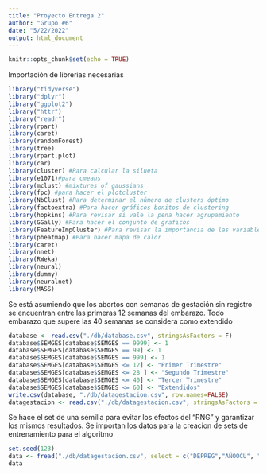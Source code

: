 ---
title: "Proyecto Entrega 2"
author: "Grupo #6"
date: "5/22/2022"
output: html_document
---

```{r setup, include=FALSE}
knitr::opts_chunk$set(echo = TRUE)
```

Importación de librerias necesarias
```{r message=FALSE,warning=FALSE}
library("tidyverse")
library("dplyr")
library("ggplot2")
library("httr")
library("readr")
library(rpart)
library(caret)
library(randomForest)
library(tree)
library(rpart.plot)
library(car)
library(cluster) #Para calcular la silueta
library(e1071)#para cmeans
library(mclust) #mixtures of gaussians
library(fpc) #para hacer el plotcluster
library(NbClust) #Para determinar el número de clusters óptimo
library(factoextra) #Para hacer gráficos bonitos de clustering
library(hopkins) #Para revisar si vale la pena hacer agrupamiento
library(GGally) #Para hacer el conjunto de graficos
library(FeatureImpCluster) #Para revisar la importancia de las variables en los grupos.
library(pheatmap) #Para hacer mapa de calor
library(caret)
library(nnet)
library(RWeka)
library(neural)
library(dummy)
library(neuralnet)
library(MASS)
```

Se está asumiendo que los abortos con semanas de gestación sin registro se encuentran entre las primeras 12 semanas del embarazo. Todo embarazo que supere las 40 semanas se considera como extendido
```{r database import}
database <- read.csv("./db/database.csv", stringsAsFactors = F)
database$SEMGES[database$SEMGES == 9999] <- 1
database$SEMGES[database$SEMGES == 99] <- 1
database$SEMGES[database$SEMGES == 999] <- 1
database$SEMGES[database$SEMGES <= 12] <- "Primer Trimestre"
database$SEMGES[database$SEMGES <= 28 ] <- "Segundo Trimestre"
database$SEMGES[database$SEMGES <= 40] <- "Tercer Trimestre"
database$SEMGES[database$SEMGES <= 60] <- "Extendidos"
write.csv(database, "./db/datagestacion.csv", row.names=FALSE)
datagestacion <- read.csv("./db/datagestacion.csv", stringsAsFactors = F)
```

Se hace el set de una semilla para evitar los efectos del "RNG" y garantizar los mismos resultados. Se importan los datos para la creacion de sets de entrenamiento para el algoritmo
```{r training set}
set.seed(123)
data <- fread("./db/datagestacion.csv", select = c("DEPREG","AÑOOCU", "EDADM", "ESCOLAM", "DEPREM", "SEMGES"))
data
```

